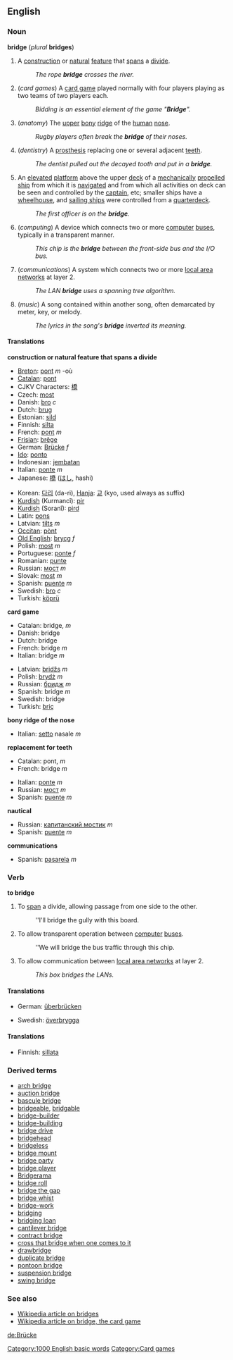 ==English==
[[Category:1000 English basic words]]
[[Category:Card games]]
===Noun===
'''bridge''' (''plural'' '''bridges''')

#A [[construction]] or [[natural]] [[feature]] that [[span]]s a [[divide]].
#: ''The rope '''bridge''' crosses the river.''
#(''card games'') A [[card game]] played normally with four players playing as two teams of two players each.
#: ''Bidding is an essential element of the game "'''Bridge'''".''
#(''anatomy'') The [[upper]] [[bony]] [[ridge]] of the [[human]] [[nose]].
#: ''Rugby players often break the '''bridge''' of their noses.''
#(''dentistry'') A [[prosthesis]] replacing one or several adjacent [[tooth|teeth]].
#: ''The dentist pulled out the decayed tooth and put in a '''bridge'''.''
#{{nautical}} An [[elevated]] [[platform]] above the upper [[deck]] of a [[mechanically]] [[propel]]led [[ship]] from which it is [[navigate]]d and from which all activities on deck can be seen and controlled by the [[captain]], etc; smaller ships have a [[wheelhouse]], and [[sailing ship]]s were controlled from a [[quarterdeck]].
#: ''The first officer is on the '''bridge'''.''
#(''computing'') A device which connects two or more [[computer]] [[bus|buses]], typically in a transparent manner.
#: ''This chip is the '''bridge''' between the front-side bus and the I/O bus.''
#(''communications'') A system which connects two or more [[LAN|local area networks]] at layer 2.
#: ''The LAN '''bridge''' uses a spanning tree algorithm.''
#(''music'') A song contained within another song, often demarcated by meter, key, or melody.
#: ''The lyrics in the song's '''bridge''' inverted its meaning.''

====Translations====

'''construction or natural feature that spans a divide'''
{{top}}
*[[Breton]]: [[pont#Breton|pont]] ''m'' -où
*[[Catalan]]: [[pont#Catalan|pont]]
*CJKV Characters: [[橋]]
*Czech: [[most#Czech|most]]
*Danish: [[bro]] ''c''
*Dutch: [[brug]]
*Estonian: [[sild]]
*Finnish: [[silta]]
*French: [[pont]] ''m''
*[[Frisian]]: [[brêge]]
*German: [[Brücke]] ''f''
*[[w:Ido|Ido]]: [[ponto]]
*Indonesian: [[jembatan]]
*Italian: [[ponte#Italian|ponte]] ''m''
*Japanese: [[橋]] ([[はし]], hashi)
{{mid}}
*Korean: [[다리]] (da-ri), [[Hanja]]: [[교]] (kyo, used always as suffix)
*[[Kurdish]] (Kurmancî): [[pir]]
*[[Kurdish]] (Soranî): [[pird]]
*Latin: [[pons]]
*Latvian: [[tilts#Latvian|tilts]] ''m''
*[[Occitan]]: [[pònt]]
*[[Old English]]: [[brycg]] ''f''
*Polish: [[most#Polish|most]] ''m''
*Portuguese: [[ponte#Portuguese|ponte]] ''f''
*Romanian: [[punte]]
*Russian: [[мост]] ''m''
*Slovak: [[most#Slovak|most]] ''m''
*Spanish: [[puente]] ''m''
*Swedish: [[bro#Swedish|bro]] ''c''
*Turkish: [[köprü]]
{{bottom}}

'''card game'''
{{top}}
*Catalan: bridge, ''m''
*Danish: bridge
*Dutch: bridge
*French: bridge ''m''
*Italian: bridge ''m''
{{mid}}
*Latvian: [[bridžs]] ''m''
*Polish: [[brydż]] ''m''
*Russian: [[бридж]] ''m''
*Spanish: bridge ''m''
*Swedish: bridge
*Turkish: [[briç]]
{{bottom}}

'''bony ridge of the nose'''
{{top}}
*Italian: [[setto]] nasale ''m''
{{mid}}
{{bottom}}

'''replacement for teeth'''
{{top}}
*Catalan: pont, ''m''
*French: bridge ''m''
{{mid}}
*Italian: [[ponte]] ''m''
*Russian: [[мост]] ''m''
*Spanish: [[puente]] ''m''
{{bottom}}

'''nautical'''
{{top}}
{{mid}}
*Russian: [[капитанский мостик]] ''m''
*Spanish: [[puente]] ''m''
{{bottom}}

'''communications'''
{{top}}
{{mid}}
*Spanish: [[pasarela]] ''m''
{{bottom}}

===Verb===
'''to bridge'''

# To [[span]] a divide, allowing passage from one side to the other.
#: ''I'll bridge the gully with this board.
# To allow transparent operation between [[computer]] [[buses]].
#: ''We will bridge the bus traffic through this chip.
# To allow communication between [[LAN|local area networks]] at layer 2.
#: ''This box bridges the LANs.''

====Translations====
{{top}}
*German: [[überbrücken]]
{{mid}}
*Swedish: [[överbrygga]]
{{bottom}}

====Translations====
{{checktrans}}
*Finnish: [[sillata]]


===Derived terms===
*[[arch bridge]]
*[[auction bridge]]
*[[bascule bridge]]
*[[bridgeable]], [[bridgable]]
*[[bridge-builder]]
*[[bridge-building]]
*[[bridge drive]]
*[[bridgehead]]
*[[bridgeless]]
*[[bridge mount]]
*[[bridge party]]
*[[bridge player]]
*[[Bridgerama]]
*[[bridge roll]]
*[[bridge the gap]]
*[[bridge whist]]
*[[bridge-work]]
*[[bridging]]<!--noun with various meanings-->
*[[bridging loan]]
*[[cantilever bridge]]
*[[contract bridge]]
*[[cross that bridge when one comes to it]]
*[[drawbridge]]
*[[duplicate bridge]]
*[[pontoon bridge]]
*[[suspension bridge]]
*[[swing bridge]]

===See also===
*[[w:Bridge|Wikipedia article on bridges]]
*[[w:Contract_bridge_(card_game)|Wikipedia article on bridge, the card game]]

[[de:Brücke]]